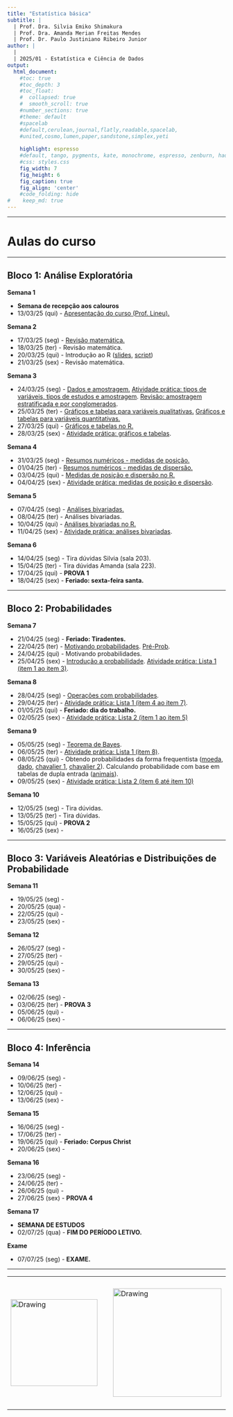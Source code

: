 ```yaml
---
title: "Estatística básica"
subtitle: |
  | Prof. Dra. Silvia Emiko Shimakura
  | Prof. Dra. Amanda Merian Freitas Mendes
  | Prof. Dr. Paulo Justiniano Ribeiro Junior
author: |
  |
  | 2025/01 - Estatística e Ciência de Dados
output:
  html_document:                    
    #toc: true                       
    #toc_depth: 3                    
    #toc_float:                      
    #  collapsed: true
    #  smooth_scroll: true
    #number_sections: true           
    #theme: default
    #spacelab
    #default,cerulean,journal,flatly,readable,spacelab,
    #united,cosmo,lumen,paper,sandstone,simplex,yeti
    
    highlight: espresso
    #default, tango, pygments, kate, monochrome, espresso, zenburn, haddock, and textmate
    #css: styles.css                
    fig_width: 7                    
    fig_height: 6                   
    fig_caption: true               
    fig_align: 'center'
    #code_folding: hide              
#    keep_md: true
---
```


---

# Aulas do curso

---

## Bloco 1: Análise Exploratória

**Semana 1**

 - **Semana de recepção aos calouros**
 - 13/03/25 (qui) - [Apresentação do curso (Prof. Lineu).](slides/100-introducao.pdf)

**Semana 2**

 - 17/03/25 (seg) - [Revisão matemática.](slides/000-revisao-matematica.pdf)
 - 18/03/25 (ter) - Revisão matemática.
 - 20/03/25 (qui) - Introdução ao R ([slides](slides/000-introducao-ao-r.pdf), [script](praticas-R/000-ambientacao-ao-R.R))
 - 21/03/25 (sex) - Revisão matemática.
    
**Semana 3**

 - 24/03/25 (seg) - [Dados e amostragem.](slides/101-dados-e-amostragem.pdf) [Atividade prática: tipos de variáveis, tipos de estudos e amostragem](praticas-aula/100-variaveis-estudos-amostragem-enunciados.pdf). [Revisão: amostragem estratificada e por conglomerados](slides/Revisão_Amostragem_estratificada_e_por_conglomerados.pdf).
 - 25/03/25 (ter) - [Gráficos e tabelas para variáveis qualitativas.](slides/102-exploratoria-quali-uni-tabelas-graficos.pdf) [Gráficos e tabelas para variáveis quantitativas.](slides/103-exploratoria-quant-uni-tabelas-graficos.pdf)
 - 27/03/25 (qui) - [Gráficos e tabelas no R.](praticas-R/100-graficos-tabelas-uni.R) 
 - 28/03/25 (sex) - [Atividade prática: gráficos e tabelas](praticas-aula/101-tabelas-graficos-quali-quant-solucao.pdf).
    
**Semana 4**

 - 31/03/25 (seg) - [Resumos numéricos - medidas de posição.](slides/104-exploratoria-medidas-posicao.pdf)
 - 01/04/25 (ter) - [Resumos numéricos - medidas de dispersão.](slides/105-exploratoria-medidas-dispersao.pdf)
 - 03/04/25 (qui) - [Medidas de posição e dispersão no R.](praticas-R/101-medidas-uni.R)
 - 04/04/25 (sex) - [Atividade prática: medidas de posição e dispersão](praticas-aula/102-medidas-posicao-dispersao-solucao.pdf).
    
**Semana 5**

 - 07/04/25 (seg) - [Análises bivariadas.](slides/106-exploratoria-bivariada.pdf)
 - 08/04/25 (ter) - Análises bivariadas.
 - 10/04/25 (qui) - [Análises bivariadas no R.](praticas-R/102-analises-bivariadas.R)
 - 11/04/25 (sex) - [Atividade prática: análises bivariadas](praticas-aula/103-analises-bivariadas-solucao.pdf).
    
**Semana 6**

 - 14/04/25 (seg) - Tira dúvidas Silvia (sala 203).
 - 15/04/25 (ter) - Tira dúvidas Amanda (sala 223).
 - 17/04/25 (qui) - **PROVA 1**
 - 18/04/25 (sex) - **Feriado: sexta-feira santa.**

---

## Bloco 2: Probabilidades

**Semana 7**

 - 21/04/25 (seg) - **Feriado: Tiradentes.**
 - 22/04/25 (ter) - [Motivando probabilidades](slides/IntroProb.pdf). [Pré-Prob](praticas-aula/preprobSOL1a7.pdf).
 - 24/04/25 (qui) - Motivando probabilidades.
 - 25/04/25 (sex) - [Introdução a probabilidade](slides/200-intro-prob.pdf). [Atividade prática: Lista 1 (item 1 ao item 3)](praticas-aula/200-probabilidade-enunciados.pdf).

**Semana 8**

 - 28/04/25 (seg) - [Operações com probabilidades](slides/201-operacoes-com-probabilidades.pdf).
 - 29/04/25 (ter) - [Atividade prática: Lista 1 (item 4 ao item 7)](praticas-aula/200-probabilidade-enunciados.pdf).
 - 01/05/25 (qui) - **Feriado: dia do trabalho.**
 - 02/05/25 (sex) -  [Atividade prática: Lista 2 (item 1 ao item 5)](praticas-aula/pj-pospro.pdf)
    
**Semana 9**

 - 05/05/25 (seg) - [Teorema de Bayes](slides/202-teorema-de-bayes.pdf).
 - 06/05/25 (ter) - [Atividade prática: Lista 1 (item 8)](praticas-aula/200-probabilidade-enunciados.pdf).
 - 08/05/25 (qui) - Obtendo probabilidades da forma frequentista ([moeda](praticas-R/201-moeda.R), [dado](praticas-R/202-dado.R), [chavalier 1](praticas-R/203-chavalier1.R), [chavalier 2](praticas-R/204-chavalier2.R)). Calculando probabilidade com base em tabelas de dupla entrada ([animais](praticas-R/205-prob-animais.R)).
 - 09/05/25 (sex) - [Atividade prática: Lista 2 (item 6 até item 10)](praticas-aula/pj-pospro.pdf)
    
**Semana 10**

 - 12/05/25 (seg) - Tira dúvidas.
 - 13/05/25 (ter) - Tira dúvidas.
 - 15/05/25 (qui) - **PROVA 2**
 - 16/05/25 (sex) - 

---

## Bloco 3: Variáveis Aleatórias e Distribuições de Probabilidade

**Semana 11**

 - 19/05/25 (seg) - 
 - 20/05/25 (qua) - 
 - 22/05/25 (qui) - 
 - 23/05/25 (sex) - 

**Semana 12**

 - 26/05/27 (seg) - 
 - 27/05/25 (ter) - 
 - 29/05/25 (qui) - 
 - 30/05/25 (sex) - 
    
**Semana 13**

 - 02/06/25 (seg) - 
 - 03/06/25 (ter) - **PROVA 3**
 - 05/06/25 (qui) - 
 - 06/06/25 (sex) - 

---

## Bloco 4: Inferência

**Semana 14**

 - 09/06/25 (seg) - 
 - 10/06/25 (ter) - 
 - 12/06/25 (qui) - 
 - 13/06/25 (sex) - 

**Semana 15**

 - 16/06/25 (seg) - 
 - 17/06/25 (ter) - 
 - 19/06/25 (qui) - **Feriado: Corpus Christ**
 - 20/06/25 (sex) - 
    
**Semana 16**

 - 23/06/25 (seg) - 
 - 24/06/25 (ter) - 
 - 26/06/25 (qui) - 
 - 27/06/25 (sex) - **PROVA 4**
 
**Semana 17**

 - **SEMANA DE ESTUDOS**
 - 02/07/25 (qua) - **FIM DO PERÍODO LETIVO.**
    
**Exame**

 - 07/07/25 (seg) - **EXAME.**

---

<center>

<table><tr>

<td> <img src="img/ufpr-transparent-600px.png" alt="Drawing" style="width: 200px;"/> </td>

<td> &nbsp; &nbsp; &nbsp; &nbsp; &nbsp; &nbsp; </td>

<td> <img src="img/dest-texto-2.png" alt="Drawing" style="width: 250px;"/> </td>

<td> &nbsp; &nbsp; &nbsp; &nbsp; &nbsp; &nbsp; </td>

<td> <img src="img/leg.png" alt="Drawing" style="width: 300px;"/> </td>

</center>


<div class="tocify-extend-page" data-unique="tocify-extend-page" style="height: 0;"></div>